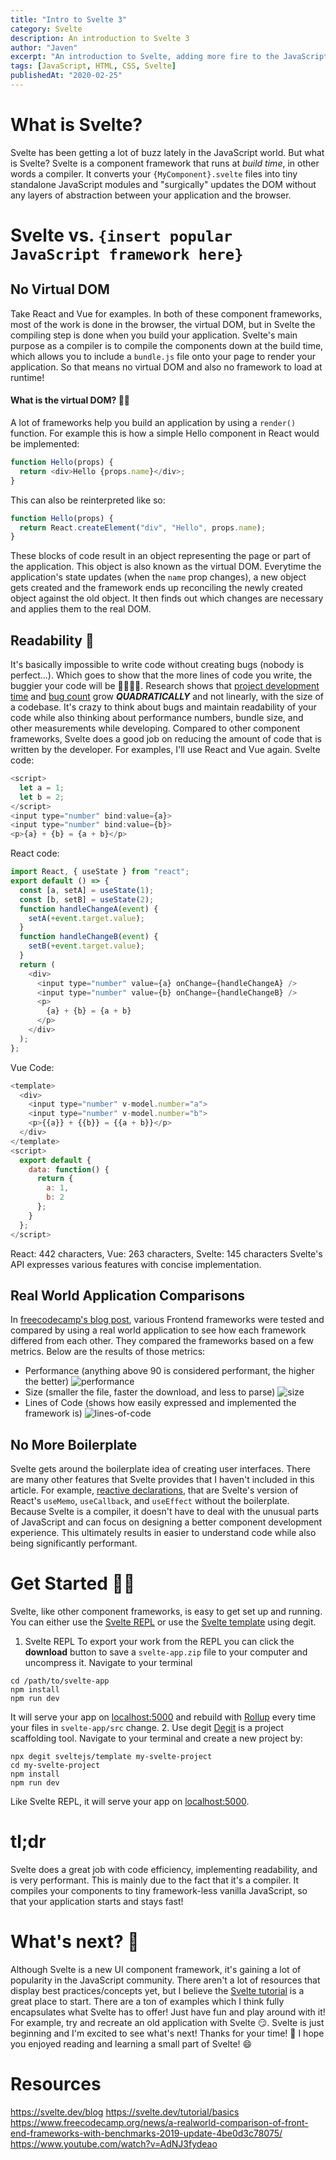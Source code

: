 ```yaml
---
title: "Intro to Svelte 3"
category: Svelte
description: An introduction to Svelte 3
author: "Javen"
excerpt: "An introduction to Svelte, adding more fire to the JavaScript component framework war."
tags: [JavaScript, HTML, CSS, Svelte]
publishedAt: "2020-02-25"
---
```


# What is Svelte?

Svelte has been getting a lot of buzz lately in the JavaScript world. But what is Svelte? Svelte is a component framework that runs at _build time_, in other words a compiler. It converts your `{MyComponent}.svelte` files into tiny standalone JavaScript modules and "surgically" updates the DOM without any layers of abstraction between your application and the browser.

# Svelte vs. `{insert popular JavaScript framework here}`

## No Virtual DOM

Take React and Vue for examples. In both of these component frameworks, most of the work is done in the browser, the virtual DOM, but in Svelte the compiling step is done when you build your application. Svelte's main purpose as a compiler is to compile the components down at the build time, which allows you to include a `bundle.js` file onto your page to render your application. So that means no virtual DOM and also no framework to load at runtime!

#### What is the virtual DOM? 🤷‍♂️

A lot of frameworks help you build an application by using a `render()` function.
For example this is how a simple Hello component in React would be implemented:

```js
function Hello(props) {
  return <div>Hello {props.name}</div>;
}
```

This can also be reinterpreted like so:

```js
function Hello(props) {
  return React.createElement("div", "Hello", props.name);
}
```

These blocks of code result in an object representing the page or part of the application. This object is also known as the virtual DOM. Everytime the application's state updates (when the `name` prop changes), a new object gets created and the framework ends up reconciling the newly created object against the old object. It then finds out which changes are necessary and applies them to the real DOM.

## Readability 🧐

It's basically impossible to write code without creating bugs (nobody is perfect...). Which goes to show that the more lines of code you write, the buggier your code will be 🐛🐛🐛🐛. Research shows that [project development time](https://blog.codinghorror.com/diseconomies-of-scale-and-lines-of-code/) and [bug count](https://www.mayerdan.com/ruby/2012/11/11/bugs-per-line-of-code-ratio) grow **_QUADRATICALLY_** and not linearly, with the size of a codebase. It's crazy to think about bugs and maintain readability of your code while also thinking about performance numbers, bundle size, and other measurements while developing.
Compared to other component frameworks, Svelte does a good job on reducing the amount of code that is written by the developer. For examples, I'll use React and Vue again.
Svelte code:

```js
<script>
  let a = 1;
  let b = 2;
</script>
<input type="number" bind:value={a}>
<input type="number" bind:value={b}>
<p>{a} + {b} = {a + b}</p>
```

React code:

```js
import React, { useState } from "react";
export default () => {
  const [a, setA] = useState(1);
  const [b, setB] = useState(2);
  function handleChangeA(event) {
    setA(+event.target.value);
  }
  function handleChangeB(event) {
    setB(+event.target.value);
  }
  return (
    <div>
      <input type="number" value={a} onChange={handleChangeA} />
      <input type="number" value={b} onChange={handleChangeB} />
      <p>
        {a} + {b} = {a + b}
      </p>
    </div>
  );
};
```

Vue Code:

```js
<template>
  <div>
    <input type="number" v-model.number="a">
    <input type="number" v-model.number="b">
    <p>{{a}} + {{b}} = {{a + b}}</p>
  </div>
</template>
<script>
  export default {
    data: function() {
      return {
        a: 1,
        b: 2
      };
    }
  };
</script>
```

React: 442 characters, Vue: 263 characters, Svelte: 145 characters
Svelte's API expresses various features with concise implementation.

## Real World Application Comparisons

In [freecodecamp's blog post](https://www.freecodecamp.org/news/a-realworld-comparison-of-front-end-frameworks-with-benchmarks-2019-update-4be0d3c78075/), various Frontend frameworks were tested and compared by using a real world application to see how each framework differed from each other. They compared the frameworks based on a few metrics. Below are the results of those metrics:

- Performance (anything above 90 is considered performant, the higher the better)
  ![performance](../../../data/images/blog_posts/intro_to_svelte/performance.png)
- Size (smaller the file, faster the download, and less to parse)
  ![size](../../../data/images/blog_posts/intro_to_svelte/size.png)
- Lines of Code (shows how easily expressed and implemented the framework is)
  ![lines-of-code](../../../data/images/blog_posts/intro_to_svelte/lines-of-code.png)

## No More Boilerplate

Svelte gets around the boilerplate idea of creating user interfaces. There are many other features that Svelte provides that I haven't included in this article. For example, [reactive declarations](https://svelte.dev/tutorial/reactive-declarations), that are Svelte's version of React's `useMemo`, `useCallback`, and `useEffect` without the boilerplate. Because Svelte is a compiler, it doesn't have to deal with the unusual parts of JavaScript and can focus on designing a better component development experience. This ultimately results in easier to understand code while also being significantly performant.

# Get Started 👨‍💻

Svelte, like other component frameworks, is easy to get set up and running. You can either use the [Svelte REPL](https://svelte.dev/repl/hello-world?version=3.19.1) or use the [Svelte template](https://github.com/sveltejs/template) using degit.

1. Svelte REPL
   To export your work from the REPL you can click the **download** button to save a `svelte-app.zip` file to your computer and uncompress it.
   Navigate to your terminal

```
cd /path/to/svelte-app
npm install
npm run dev
```

It will serve your app on [localhost:5000](http://localhost:5000) and rebuild with [Rollup](https://rollupjs.org/guide/en/) every time your files in `svelte-app/src` change. 2. Use degit
[Degit](https://github.com/Rich-Harris/degit) is a project scaffolding tool.
Navigate to your terminal and create a new project by:

```
npx degit sveltejs/template my-svelte-project
cd my-svelte-project
npm install
npm run dev
```

Like Svelte REPL, it will serve your app on [localhost:5000](http://localhost:5000).

# tl;dr

Svelte does a great job with code efficiency, implementing readability, and is very performant. This is mainly due to the fact that it's a compiler. It compiles your components to tiny framework-less vanilla JavaScript, so that your application starts and stays fast!

# What's next? 🤔

Although Svelte is a new UI component framework, it's gaining a lot of popularity in the JavaScript community. There aren't a lot of resources that display best practices/concepts yet, but I believe the [Svelte tutorial](https://svelte.dev/tutorial/basics) is a great place to start. There are a ton of examples which I think fully encapsulates what Svelte has to offer! Just have fun and play around with it! For example, try and recreate an old application with Svelte 😏. Svelte is just beginning and I'm excited to see what's next!
Thanks for your time! 🙌 I hope you enjoyed reading and learning a small part of Svelte! 😄

# Resources

https://svelte.dev/blog
https://svelte.dev/tutorial/basics
https://www.freecodecamp.org/news/a-realworld-comparison-of-front-end-frameworks-with-benchmarks-2019-update-4be0d3c78075/
https://www.youtube.com/watch?v=AdNJ3fydeao
